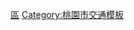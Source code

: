 {{Catnav|頁面分類|地理|地理模板|交通模板|各國交通模板|台灣交通模板|台灣客運模板}}
{{Catnav|頁面分類|地理|国家|亚洲国家|中華民國|台灣|台灣模板|台灣交通模板|台灣客運模板}}

[[Category:台灣客運模板|區]]
[[Category:桃園市交通模板|Category:桃園市交通模板]]